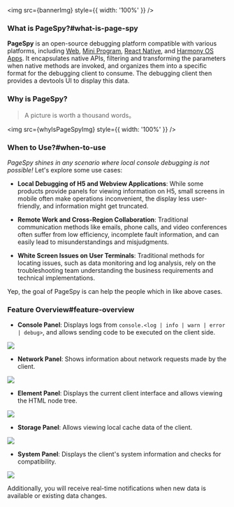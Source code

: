 


<img src={bannerImg} style={{ width: '100%' }} />

### What is PageSpy?#what-is-page-spy

**PageSpy** is an open-source debugging platform compatible with various platforms, including [Web](./browser), [Mini Program](./miniprogram), [React Native](./react-native), and [Harmony OS Apps](./harmony). It encapsulates native APIs, filtering and transforming the parameters when native methods are invoked, and organizes them into a specific format for the debugging client to consume. The debugging client then provides a devtools UI to display this data.

### Why is PageSpy?

> A picture is worth a thousand words。

<img src={whyIsPageSpyImg} style={{ width: '100%' }} />

### When to Use?#when-to-use

_PageSpy shines in any scenario where local console debugging is not possible!_ Let's explore some use cases:

- **Local Debugging of H5 and Webview Applications**: While some products provide panels for viewing information on H5, small screens in mobile often make operations inconvenient, the display less user-friendly, and information might get truncated.

- **Remote Work and Cross-Region Collaboration**: Traditional communication methods like emails, phone calls, and video conferences often suffer from low efficiency, incomplete fault information, and can easily lead to misunderstandings and misjudgments.

- **White Screen Issues on User Terminals**: Traditional methods for locating issues, such as data monitoring and log analysis, rely on the troubleshooting team understanding the business requirements and technical implementations.

Yep, the goal of PageSpy is can help the people which in like above cases.

### Feature Overview#feature-overview

- **Console Panel**: Displays logs from `console.<log | info | warn | error | debug>`, and allows sending code to be executed on the client side.

<img src={consoleImg} />

- **Network Panel**: Shows information about network requests made by the client.

<img src={networkImg} />

- **Element Panel**: Displays the current client interface and allows viewing the HTML node tree.

<img src={pageImg} />

- **Storage Panel**: Allows viewing local cache data of the client.

<img src={storageImg} />

- **System Panel**: Displays the client's system information and checks for compatibility.

<img src={systemImg} />

Additionally, you will receive real-time notifications when new data is available or existing data changes.
